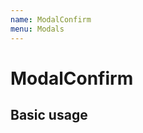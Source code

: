 ```yaml
---
name: ModalConfirm
menu: Modals
---
```




# ModalConfirm

<PropsTable of={ModalConfirm} />

## Basic usage

<Playground>
  <Demo
    transactionQueue={{
      id: '111',
      name: 'Dividend Configuration',
      status: types.HigherLevelTransactionStatus.Idle,
      transactions: [
        {
          id: '0',
          type: 'First transaction',
          status: types.TransactionStatus.Unapproved,
        },
        {
          id: '1',
          type: 'Second transaction',
          status: types.TransactionStatus.Idle,
        },
      ],
    }}
  />
</Playground>
